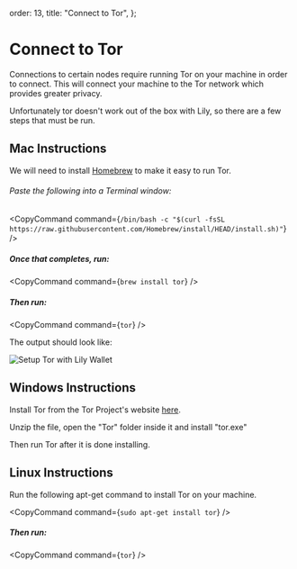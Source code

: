 

  order: 13,
  title: "Connect to Tor",
};

# Connect to Tor

Connections to certain nodes require running Tor on your machine in order to connect. This will connect your machine to the Tor network which provides greater privacy.

Unfortunately tor doesn't work out of the box with Lily, so there are a few steps that must be run.

## Mac Instructions

We will need to install [Homebrew](https://brew.sh/) to make it easy to run Tor.

###### Paste the following into a Terminal window:

<CopyCommand command={`/bin/bash -c "$(curl -fsSL https://raw.githubusercontent.com/Homebrew/install/HEAD/install.sh)"`} />

##### Once that completes, run:

<CopyCommand command={`brew install tor`} />

##### Then run:

<CopyCommand command={`tor`} />

The output should look like:

<img alt="Setup Tor with Lily Wallet" src={screen1} />

## Windows Instructions

Install Tor from the Tor Project's website [here](https://www.torproject.org/download/tor/).

Unzip the file, open the "Tor" folder inside it and install "tor.exe"

Then run Tor after it is done installing.


## Linux Instructions
Run the following apt-get command to install Tor on your machine.

<CopyCommand command={`sudo apt-get install tor`} />

##### Then run:

<CopyCommand command={`tor`} />
